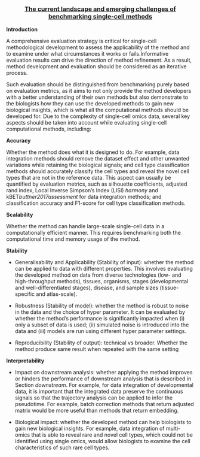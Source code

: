 <!-- Information -->

<div style="text-align: center;">
  <h3>
    <a href="https://www.biorxiv.org/content/10.1101/2023.12.19.572303v1" target="_blank">
      **The current landscape and emerging challenges of benchmarking single-cell methods**
    </a>
  </h3>
</div>

**Introduction**

A comprehensive evaluation strategy is critical for single-cell methodological development to assess the applicability of the method and to examine under what circumstances it works or fails.Informative evaluation results can drive the direction of method refinement. As a result, method development and evaluation should be considered as an iterative process. 

Such evaluation should be distinguished from benchmarking purely based on evaluation metrics, as it aims to not only provide the method developers with a better understanding of their own methods but also demonstrate to the biologists how they can use the developed methods to gain new biological insights, which is what all the computational methods should be developed for. Due to the complexity of single-cell omics data, several key aspects should be taken into account while evaluating single-cell computational methods, including: 

**Accuracy**

Whether the method does what it is designed to do. For example, data integration methods should remove the dataset effect and other unwanted variations while retaining the biological signals; and cell type classification methods should accurately classify the cell types and reveal the novel cell types that are not in the reference data. This aspect can usually be quantified by evaluation metrics, such as silhouette coefficients, adjusted rand index, Local Inverse Simpson's Index (LISI) *harmony* and kBET*buttner2017assessment* for data integration methods; and classification accuracy and F1-score for cell type classification methods.

**Scalability**

Whether the method can handle large-scale single-cell data in a computationally efficient manner. This requires benchmarking both the computational time and memory usage of the method.

**Stability**

-   Generalisability and Applicability (Stability of input): whether the method can be applied to data with different properties. This involves evaluating the developed method on data from diverse technologies (low- and high-throughput methods), tissues, organisms, stages (developmental and well-differentiated stages), disease, and sample sizes (tissue-specific and atlas-scale).

-   Robustness (Stability of model): whether the method is robust to noise in the data and the choice of hyper parameter. It can be evaluated by whether the method's performance is significantly impacted when (i) only a subset of data is used; (ii) simulated noise is introduced into the data and (iii) models are run using different hyper parameter settings.

-   Reproducibility (Stability of output): technical vs broader. Whether the method produce same result when repeated with the same setting 

**Interpretability**

-   Impact on downstream analysis: whether applying the method improves or hinders the performance of downstream analysis that is described in Section *downstream*. For example, for data integration of developmental data, it is important that the integrated data preserve the continuous signals so that the trajectory analysis can be applied to infer the pseudotime. For example, batch correction methods that return adjusted matrix would be more useful than methods that return embedding. 

-   Biological impact: whether the developed method can help biologists to gain new biological insights. For example, data integration of multi-omics that is able to reveal rare and novel cell types, which could not be identified using single omics, would allow biologists to examine the cell characteristics of such rare cell types.
